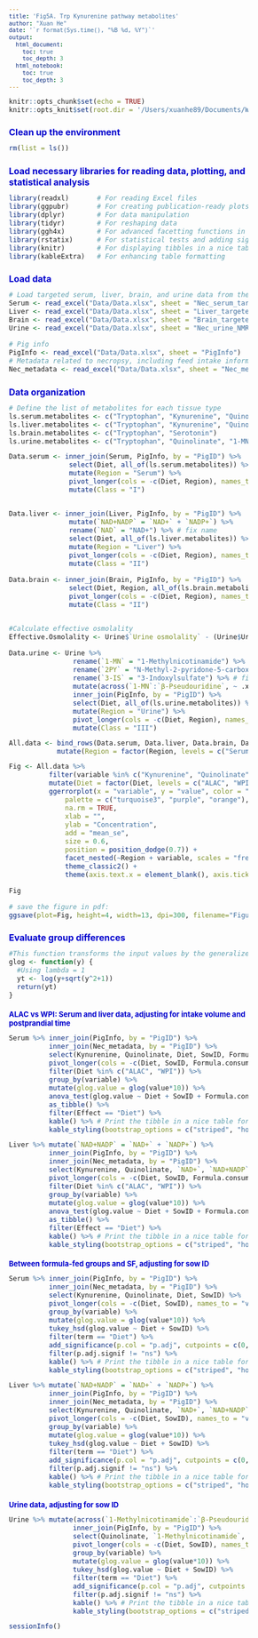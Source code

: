 ```yaml
---
title: 'Fig5A. Trp Kynurenine pathway metabolites'
author: "Xuan He"
date: '`r format(Sys.time(), "%B %d, %Y")`'
output:
  html_document: 
    toc: true
    toc_depth: 3
  html_notebook: 
    toc: true
    toc_depth: 3
---
```

<style type="text/css">
body{ /* Normal  */ font-size: 12px;}
td {  /* Table  */ font-size: 10px;}
h1.title {font-size: 22px; color: DarkRed; font-style: bold;}
h1 { /* Header 1 */ font-size: 16px; color: mediumblue; font-style: bold;}
h2 { /* Header 2 */ font-size: 13px; color: mediumblue; font-style: bold;}
h3 { /* Header 3 */ font-size: 11px; font-family: "Times New Roman", Times, serif; color: mediumblue;}
code.r{ /* Code block */ font-size: 12px;}
pre { /* Code block - determines code spacing between lines */ font-size: 12px;}
</style>

```r
knitr::opts_chunk$set(echo = TRUE)
knitr::opts_knit$set(root.dir = '/Users/xuanhe89/Documents/WorkSpace/Research projects/Lactation/ALAC/Manuscripts/Paper #1/Figures and Tables R codes')

```


# Clean up the environment
```r
rm(list = ls())
```


# Load necessary libraries for reading data, plotting, and statistical analysis
```r
library(readxl)       # For reading Excel files
library(ggpubr)       # For creating publication-ready plots
library(dplyr)        # For data manipulation
library(tidyr)        # For reshaping data
library(ggh4x)        # For advanced facetting functions in ggplot2
library(rstatix)      # For statistical tests and adding significance markers
library(knitr)        # For displaying tibbles in a nice table format
library(kableExtra)   # For enhancing table formatting
```


# Load data
```r
# Load targeted serum, liver, brain, and urine data from the Excel file
Serum <- read_excel("Data/Data.xlsx", sheet = "Nec_serum_targeted")
Liver <- read_excel("Data/Data.xlsx", sheet = "Liver_targeted")
Brain <- read_excel("Data/Data.xlsx", sheet = "Brain_targeted")
Urine <- read_excel("Data/Data.xlsx", sheet = "Nec_urine_NMR")

# Pig info
PigInfo <- read_excel("Data/Data.xlsx", sheet = "PigInfo")
# Metadata related to necropsy, including feed intake information
Nec_metadata <- read_excel("Data/Data.xlsx", sheet = "Nec_metadata")
```


# Data organization

```r
# Define the list of metabolites for each tissue type
ls.serum.metabolites <- c("Tryptophan", "Kynurenine", "Quinolinate", "Serotonin")
ls.liver.metabolites <- c("Tryptophan", "Kynurenine", "Quinolinate", "NAD", "NAD+NADP","Serotonin")
ls.brain.metabolites <- c("Tryptophan", "Serotonin")
ls.urine.metabolites <- c("Tryptophan", "Quinolinate", "1-MN", "3-IS", "2PY")
```

```r
Data.serum <- inner_join(Serum, PigInfo, by = "PigID") %>%
               select(Diet, all_of(ls.serum.metabolites)) %>%
               mutate(Region = "Serum") %>%
               pivot_longer(cols = -c(Diet, Region), names_to = "variable", values_to = "value") %>%
               mutate(Class = "I")


Data.liver <- inner_join(Liver, PigInfo, by = "PigID") %>%
               mutate(`NAD+NADP` = `NAD+` + `NADP+`) %>%
               rename(`NAD` = "NAD+") %>% # fix name
               select(Diet, all_of(ls.liver.metabolites)) %>%
               mutate(Region = "Liver") %>%
               pivot_longer(cols = -c(Diet, Region), names_to = "variable", values_to = "value") %>%
               mutate(Class = "II")

Data.brain <- inner_join(Brain, PigInfo, by = "PigID") %>%
               select(Diet, Region, all_of(ls.brain.metabolites)) %>%
               pivot_longer(cols = -c(Diet, Region), names_to = "variable", values_to = "value") %>%
               mutate(Class = "II")


#Calculate effective osmolality
Effective.Osmolality <- Urine$`Urine osmolality` - (Urine$Urea/1000)

Data.urine <- Urine %>%
                rename(`1-MN` = "1-Methylnicotinamide") %>% # fix name
                rename(`2PY` = "N-Methyl-2-pyridone-5-carboxamide") %>% # fix name
                rename(`3-IS` = "3-Indoxylsulfate") %>% # fix name
                mutate(across(`1-MN`:`β-Pseudouridine`, ~ .x / Effective.Osmolality)) %>% # Osmolality adjustment
                inner_join(PigInfo, by = "PigID") %>%
                select(Diet, all_of(ls.urine.metabolites)) %>%
                mutate(Region = "Urine") %>%
                pivot_longer(cols = -c(Diet, Region), names_to = "variable", values_to = "value") %>%
                mutate(Class = "III")
```

```r
All.data <- bind_rows(Data.serum, Data.liver, Data.brain, Data.urine) %>%
            mutate(Region = factor(Region, levels = c("Serum", "Liver", "Hippocampus", "Hypothalamus", "PFC", "Striatum", "Urine")))
```


```r
Fig <- All.data %>% 
          filter(variable %in% c("Kynurenine", "Quinolinate", "NAD+", "1-MN", "3-IS", "2PY", "NAD", "NAD+NADP")) %>%
          mutate(Diet = factor(Diet, levels = c("ALAC", "WPI", "SF"))) %>%
          ggerrorplot(x = "variable", y = "value", color = "Diet", 
              palette = c("turquoise3", "purple", "orange"),
              na.rm = TRUE, 
              xlab = "", 
              ylab = "Concentration", 
              add = "mean_se", 
              size = 0.6,
              position = position_dodge(0.7)) +
              facet_nested(~Region + variable, scales = "free", independent = "y") +  # Free x axis with proportional facet widths using facet_nested
              theme_classic2() +
              theme(axis.text.x = element_blank(), axis.ticks.x = element_blank())

Fig

# save the figure in pdf:
ggsave(plot=Fig, height=4, width=13, dpi=300, filename="Figure 5/Fig5A.pdf", useDingbats=FALSE)
```

# Evaluate group differences
```r
#This function transforms the input values by the generalized #log function.
glog <- function(y) {
  #Using lambda = 1 
  yt <- log(y+sqrt(y^2+1))
  return(yt)
}
```


## ALAC vs WPI: Serum and liver data, adjusting for intake volume and postprandial time

```r
Serum %>% inner_join(PigInfo, by = "PigID") %>%
          inner_join(Nec_metadata, by = "PigID") %>%
          select(Kynurenine, Quinolinate, Diet, SowID, Formula.consumed.g, Time.postprandial.min) %>%
          pivot_longer(cols = -c(Diet, SowID, Formula.consumed.g, Time.postprandial.min), names_to = "variable", values_to = "value") %>%
          filter(Diet %in% c("ALAC", "WPI")) %>%
          group_by(variable) %>%
          mutate(glog.value = glog(value*10)) %>%
          anova_test(glog.value ~ Diet + SowID + Formula.consumed.g + Time.postprandial.min, type = 1) %>%
          as_tibble() %>%
          filter(Effect == "Diet") %>%
          kable() %>% # Print the tibble in a nice table format
          kable_styling(bootstrap_options = c("striped", "hover")) # Enhance table formatting
```

```r
Liver %>% mutate(`NAD+NADP` = `NAD+` + `NADP+`) %>%
          inner_join(PigInfo, by = "PigID") %>%
          inner_join(Nec_metadata, by = "PigID") %>%
          select(Kynurenine, Quinolinate, `NAD+`, `NAD+NADP`, Diet, SowID, Formula.consumed.g, Time.postprandial.min) %>%
          pivot_longer(cols = -c(Diet, SowID, Formula.consumed.g, Time.postprandial.min), names_to = "variable", values_to = "value") %>%
          filter(Diet %in% c("ALAC", "WPI")) %>%
          group_by(variable) %>%
          mutate(glog.value = glog(value*10)) %>%
          anova_test(glog.value ~ Diet + SowID + Formula.consumed.g + Time.postprandial.min, type = 1) %>%
          as_tibble() %>%
          filter(Effect == "Diet") %>%
          kable() %>% # Print the tibble in a nice table format
          kable_styling(bootstrap_options = c("striped", "hover")) # Enhance table formatting
```
 
## Between formula-fed groups and SF, adjusting for sow ID
```r
Serum %>% inner_join(PigInfo, by = "PigID") %>%
          inner_join(Nec_metadata, by = "PigID") %>%
          select(Kynurenine, Quinolinate, Diet, SowID) %>%
          pivot_longer(cols = -c(Diet, SowID), names_to = "variable", values_to = "value") %>%
          group_by(variable) %>%
          mutate(glog.value = glog(value*10)) %>%
          tukey_hsd(glog.value ~ Diet + SowID) %>%
          filter(term == "Diet") %>%
          add_significance(p.col = "p.adj", cutpoints = c(0, 0.05, 0.1, 1), symbols = c("*", "#", "ns")) %>%
          filter(p.adj.signif != "ns") %>%
          kable() %>% # Print the tibble in a nice table format
          kable_styling(bootstrap_options = c("striped", "hover")) # Enhance table formatting
```

```r
Liver %>% mutate(`NAD+NADP` = `NAD+` + `NADP+`) %>%
          inner_join(PigInfo, by = "PigID") %>%
          inner_join(Nec_metadata, by = "PigID") %>%
          select(Kynurenine, Quinolinate, `NAD+`, `NAD+NADP`, Diet, SowID) %>%
          pivot_longer(cols = -c(Diet, SowID), names_to = "variable", values_to = "value") %>%
          group_by(variable) %>%
          mutate(glog.value = glog(value*10)) %>%
          tukey_hsd(glog.value ~ Diet + SowID) %>%
          filter(term == "Diet") %>%
          add_significance(p.col = "p.adj", cutpoints = c(0, 0.05, 0.1, 1), symbols = c("*", "#", "ns")) %>%
          filter(p.adj.signif != "ns") %>%
          kable() %>% # Print the tibble in a nice table format
          kable_styling(bootstrap_options = c("striped", "hover")) # Enhance table formatting
```

## Urine data, adjusting for sow ID
```r
Urine %>% mutate(across(`1-Methylnicotinamide`:`β-Pseudouridine`, ~ .x / Effective.Osmolality)) %>% # osmolality adjustment
                inner_join(PigInfo, by = "PigID") %>%
                select(Quinolinate, `1-Methylnicotinamide`, `3-Indoxylsulfate`, `N-Methyl-2-pyridone-5-carboxamide`, Diet, SowID) %>%
                pivot_longer(cols = -c(Diet, SowID), names_to = "variable", values_to = "value") %>%
                group_by(variable) %>%
                mutate(glog.value = glog(value*10)) %>%
                tukey_hsd(glog.value ~ Diet + SowID) %>%
                filter(term == "Diet") %>%
                add_significance(p.col = "p.adj", cutpoints = c(0, 0.05, 0.1, 1), symbols = c("*", "#", "ns")) %>%
                filter(p.adj.signif != "ns") %>%
                kable() %>% # Print the tibble in a nice table format
                kable_styling(bootstrap_options = c("striped", "hover")) # Enhance table formatting
```



```r
sessionInfo()
```